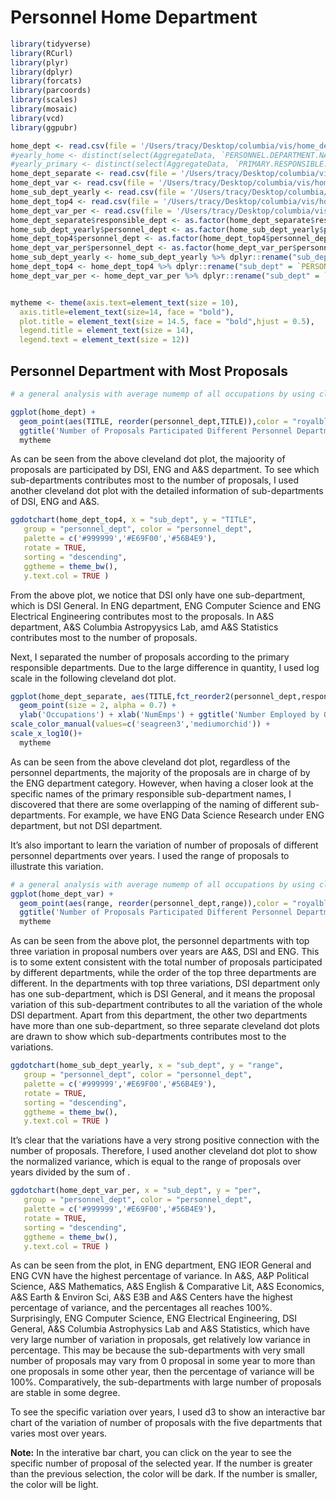 # Personnel Home Department
```r
library(tidyverse)
library(RCurl)
library(plyr)
library(dplyr)
library(forcats)
library(parcoords)
library(scales)
library(mosaic)
library(vcd)
library(ggpubr)
```


```r
home_dept <- read.csv(file = '/Users/tracy/Desktop/columbia/vis/home_dept.csv',header = TRUE)
#yearly_home <- distinct(select(AggregateData, `PERSONNEL.DEPARTMENT.NAME`, year))
#yearly_primary <- distinct(select(AggregateData, `PRIMARY.RESPONSIBLE.DEPARTMENT.NAME`, year))
home_dept_separate <- read.csv(file = '/Users/tracy/Desktop/columbia/vis/home_dept_separate.csv',header = TRUE)
home_dept_var <- read.csv(file = '/Users/tracy/Desktop/columbia/vis/home_dept_var.csv',header = TRUE)
home_sub_dept_yearly <- read.csv(file = '/Users/tracy/Desktop/columbia/vis/home_sub_dept_yearly.csv',header = TRUE)
home_dept_top4 <- read.csv(file = '/Users/tracy/Desktop/columbia/vis/home_dept_top4.csv',header = TRUE)
home_dept_var_per <- read.csv(file = '/Users/tracy/Desktop/columbia/vis/home_dept_var_per.csv',header = TRUE)
home_dept_separate$responsible_dept <- as.factor(home_dept_separate$responsible_dept)
home_sub_dept_yearly$personnel_dept <- as.factor(home_sub_dept_yearly$personnel_dept)
home_dept_top4$personnel_dept <- as.factor(home_dept_top4$personnel_dept)
home_dept_var_per$personnel_dept <- as.factor(home_dept_var_per$personnel_dept)
home_sub_dept_yearly <- home_sub_dept_yearly %>% dplyr::rename("sub_dept" = `PERSONNEL.DEPARTMENT.NAME`)
home_dept_top4 <- home_dept_top4 %>% dplyr::rename("sub_dept" = `PERSONNEL.DEPARTMENT.NAME`)
home_dept_var_per <- home_dept_var_per %>% dplyr::rename("sub_dept" = `PERSONNEL.DEPARTMENT.NAME`)


mytheme <- theme(axis.text=element_text(size = 10),
  axis.title=element_text(size=14, face = "bold"),
  plot.title = element_text(size = 14.5, face = "bold",hjust = 0.5),
  legend.title = element_text(size = 14),
  legend.text = element_text(size = 12))
```

## Personnel Department with Most Proposals


```r
# a general analysis with average numemp of all occupations by using cleveland dot plot

ggplot(home_dept) +
  geom_point(aes(TITLE, reorder(personnel_dept,TITLE)),color = "royalblue3", size = 2, alpha = 0.75) + ylab('Personnel Department') + xlab('Proposal Number') + 
  ggtitle('Number of Proposals Participated Different Personnel Departments') +
  mytheme
```

As can be seen from the above cleveland dot plot, the majoority of proposals are participated by DSI, ENG and A&S department. To see which sub-departments contributes most to the number of proposals, I used another cleveland dot plot with the detailed information of sub-departments of  DSI, ENG and A&S.

```r
ggdotchart(home_dept_top4, x = "sub_dept", y = "TITLE",
   group = "personnel_dept", color = "personnel_dept",
   palette = c('#999999','#E69F00','#56B4E9'),
   rotate = TRUE,
   sorting = "descending",
   ggtheme = theme_bw(),
   y.text.col = TRUE )
```
From the above plot, we notice that DSI only have one sub-department, which is DSI General. In ENG department, ENG Computer Science and ENG Electrical Engineering contributes most to the proposals. In A&S department, A&S Columbia Astropyysics Lab, amd A&S Statistics contributes most to the number of proposals.


Next, I separated the number of proposals according to the primary responsible departments. Due to the large difference in quantity, I used log scale in the following cleveland dot plot.

```r
ggplot(home_dept_separate, aes(TITLE,fct_reorder2(personnel_dept,responsible_dept=='ENG',TITLE, .desc=FALSE), color = responsible_dept)) +
  geom_point(size = 2, alpha = 0.7) +
  ylab('Occupations') + xlab('NumEmps') + ggtitle('Number Employed by Occupation and Gender in NYC') +
scale_color_manual(values=c('seagreen3','mediumorchid')) +
scale_x_log10()+
  mytheme
```
As can be seen from the above cleveland dot plot, regardless of the personnel departments, the majority of the proposals are in charge of by the ENG department category. However, when having a closer look at the specific names of the primary responsible sub-department names, I discovered that there are some overlapping of the naming of different sub-departments. For example, we have ENG Data Science Research under ENG department, but not DSI department.

It's also important to learn the variation of number of proposals of different personnel departments over years. I used the range of proposals to illustrate this variation.

```r
# a general analysis with average numemp of all occupations by using cleveland dot plot
ggplot(home_dept_var) +
  geom_point(aes(range, reorder(personnel_dept,range)),color = "royalblue3", size = 2, alpha = 0.75) + ylab('Personnel Department') + xlab('Proposal Number') + 
  ggtitle('Number of Proposals Participated Different Personnel Departments') +
  mytheme
```
As can be seen from the above plot, the personnel departments with top three variation in proposal numbers over years are A&S, DSI and ENG. This is to some extent consistent with the total number of proposals participated by different departments, while the order of the top three departments are different. In the departments with top three variations, DSI department only has one sub-department, which is DSI General, and it means the proposal variation of this sub-department contributes to all the variation of the whole DSI department. Apart from this department, the other two departments have more than one sub-department, so three separate cleveland dot plots are drawn to show which sub-departments contributes most to the variations.

```r
ggdotchart(home_sub_dept_yearly, x = "sub_dept", y = "range",
   group = "personnel_dept", color = "personnel_dept",
   palette = c('#999999','#E69F00','#56B4E9'),
   rotate = TRUE,
   sorting = "descending",
   ggtheme = theme_bw(),
   y.text.col = TRUE )
```
It's clear that the variations have a very strong positive connection with the number of proposals. Therefore, I used another cleveland dot plot to show the normalized variance, which is equal to the range of proposals over years divided by the sum of . 

```r
ggdotchart(home_dept_var_per, x = "sub_dept", y = "per",
   group = "personnel_dept", color = "personnel_dept",
   palette = c('#999999','#E69F00','#56B4E9'),
   rotate = TRUE,
   sorting = "descending",
   ggtheme = theme_bw(),
   y.text.col = TRUE )
```
As can be seen from the plot, in ENG department, ENG IEOR General and ENG CVN have the highest percentage of variance. In A&S, A&P Political Science, A&S Mathematics, A&S English & Comparative Lit, A&S Economics, A&S Earth & Environ Sci, A&S E3B and A&S Centers have the highest percentage of variance, and the percentages all reaches 100%. Surprisingly, ENG Computer Science, ENG Electrical Engineering, DSI General, A&S Columbia Astrophysics Lab and A&S Statistics, which have very large number of variation in proposals, get relatively low variance in percentage. This may be because the sub-departments with very small number of proposals may vary from 0 proposal in some year to more than one proposals in some other year, then the percentage of variance will be 100%. Comparatively, the sub-departments with large number of proposals are stable in some degree.


To see the specific variation over years, I used d3 to show an interactive bar chart of the variation of number of proposals with the five departments that varies most over years.

**Note:** In the interative bar chart, you can click on the year to see the specific number of proposal of the selected year. If the number is greater than the previous selection, the color will be dark. If the number is smaller, the color will be light.

<html>
  <head>
    <title>home dept top 5</title>
    <link rel="stylesheet" href="styles.css">
    <script src="https://d3js.org/d3.v6.js"></script>
  </head>
  <body>
    <svg width="960" height="450"></svg>
    <script src="scripts/homedept.js"></script>
  </body>
</html>
  





